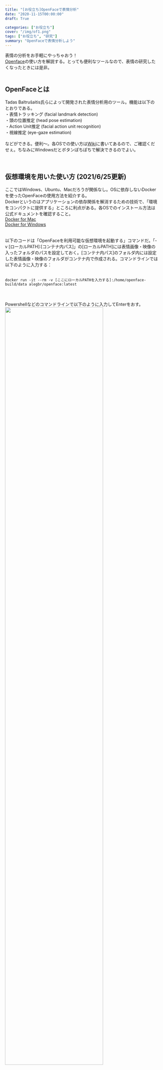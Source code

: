 ```yaml
---
title: "[お役立ち]OpenFaceで表情分析"
date: "2020-11-15T00:00:00"
draft: True

categories: ["お役立ち"]
cover: "/img/of1.png"
tags: ["お役立ち", "研究"]
summary: "OpenFaceで表情分析しよう"
---
```


表情の分析をお手軽にやっちゃおう！<br>
[Openface](https://github.com/TadasBaltrusaitis/OpenFace)の使い方を解説する。とっても便利なツールなので、表情の研究したくなったときには是非。<br>
<br>

## OpenFaceとは

Tadas Baltrušaitis氏らによって開発された表情分析用のツール。機能は以下のとおりである。<br>
・表情トラッキング (facial landmark detection)<br>
・頭の位置推定 (head pose estimation)<br>
・Action Unit推定 (facial action unit recognition)<br>
・視線推定 (eye-gaze estimation)<br>
<br>
などができる。便利～。各OSでの使い方は[Wiki](https://github.com/TadasBaltrusaitis/OpenFace/wiki)に書いてあるので、ご確認くだせぇ。ちなみにWindowsだとボタンぽちぽちで解決できるのでよい。<br>
<br><br>

## 仮想環境を用いた使い方 (2021/6/25更新)

ここではWindows、Ubuntu、Macだろうが関係なし。OSに依存しないDockerを使ったOpenFaceの使用方法を紹介する。
<br>
Dockerというのはアプリケーションの依存関係を解消するための技術で、「環境をコンパクトに提供する」ところに利点がある。各OSでのインストール方法は公式ドキュメントを確認すること。<br>
[Docker for Mac](https://docs.docker.jp/docker-for-mac/index.html)
<br>
[Docker for Windows](https://docs.docker.jp/docker-for-windows/install.html)<br>
<br><br>
以下のコードは「OpenFaceを利用可能な仮想環境を起動する」コマンドだ。「-v [ローカルPATH]:[コンテナ内パス]」の[ローカルPATH]には表情画像・映像の入ったフォルダのパスを設定しておく。[コンテナ内パス]のフォルダ内には設定した表情画像・映像のフォルダがコンテナ内で作成される。コマンドラインでは以下のように入力する：
<br>
<br>
```docker:run
docker run -it --rm -v [ここにローカルPATHを入力する]:/home/openface-build/data alegbr/openface:latest
```  
<br>
<br>
Powershellなどのコマンドラインで以下のように入力してEnterをおす。<br>
  <img src="/img/OF1_1.png" width=80%>
<br>
しばらく経つとOpenFaceが使えるコンテナ(上の画像で言うと、root@わけわからん英数字)が立ち上がる。これで、「OpenFaceを利用可能な仮想環境が準備できた状態」なのだ。<br><br>

## 動画を解析する


まずはlsでフォルダの中身を確認しよう。
  
```docker:ls
ls
```  
  
lsはLinuxの基本的コマンドで、ファイルやディレクトリの情報を一覧で表示する。<br>

/dataフォルダは上記コマンドの[コンテナPATH]と対応している。中身は[ローカルPATH]内のファイルが入っている。<br>
ls data でdataフォルダ内の中身を確認しよう。<br>
<br>


早速、dataフォルダ内のmp4を対象として表情分析を行おう。<br>
コンテナ上で解析を行うときには build/bin/FeatureExtractionで解析を開始する。<br>
対象がファイルの場合には引数に「-f “[動画 or 静止画ファイル]”」 を設定する。<br>
<br>
  
```docker:d_feature
build/bin/FeatureExtraction -f "data/AU12.mp4"
```  

ここまでのコマンドは以下の画像の通りである。<br>
  <img src="/img/OF2.png" width=80%>


「Closed successfully」という出力を確認したら改めてlsコマンドでディレクトリ内を一覧表示してみよう。<br>
すると以下の通り、processedができている。この中に解析出力のファイルがあることを確認できる。<br>
<br>
  <img src="/img/OF3.png" width=80%>

<br>
ファイルの保存には仮想環境内のファイルをローカル（今君が使っているPCだゾ☆）にコピーする必要がある。<br>
別のコマンドラインを新たに立ち上げて「docker ps」で確認する。<br>
以下のように入力してコピーしたファイルをローカルに持ってくる（別のShellを開く）<br>
最後の部分には保存用のPATHを記述する。<br>
<br>
```docker:copy
docker ps
docker cp [contaier ID]:home/openface-build/processed [保存したいPATH]
```  
<br>
画像的には以下のような感じです。<br>
  <img src="/img/OF4.png" width=80%>
<br>

これで解析済みの表情運動・視線・頭部位置等のFrameごとのデータが保存PATHに書いたところから出てくる。ヤッタネ！！<br>
FeatureExtractionで特に指定をしなければ視線・Landmark・AUなどの出力が出てくる。<br>
<br><br>



## 複数の静止画像を解析する


今回はフォルダ内に複数のフォルダが入っている場合には以下の通りだ。<br>
まずは中身の確認をlsコマンドで確認。<br>
<br>  
<img src="/img/OF5.png" width=80%>
<br>

このフォルダを解析すべく、コンテナ内では以下のコマンドを回す。<br>

```docker:for_do
build/bin/FeatureExtraction -fdir "data/Images"
```  


基本的には、「-fdir [コンテナ内の複数画像があるフォルダ]」以外はほぼ同じ。<br>
この解析をするとフォルダ内の画像すべてが同一人物によるシーケンスと仮定して、一つにまとめる。フォルダ内の画像が全て異なる人物である場合には、「FeatureExtraction」の代わりに「FaceLandmarkImg」を使う。<br>
解析後は動画解析で説明した通りのことをすればよし。<br><br><br>

## For文使った自動解析


最後にフォルダ内に複数のフォルダが階層的に入っているような状況を想定する。UbuntuでのFor文の書き方を活用して、ぶん回しまくる。<br>
<br>
```docker:for_do
for i in ./data/Images/Images/*/*; do build/bin/FeatureExtraction -fdir $i; done
```  
<br>
さらに「AUのみの出力を見たいとき」、「Landmark検出に異なる学習済みモデルを適用したいとき」などは[本家のWiki](https://github.com/TadasBaltrusaitis/OpenFace/wiki/Command-line-arguments#featureextraction-and-facelandmarkvidmulti)を確認してください。<br>
ではでは！<br><br>

<br>
[<img src="/img/violet-button.png" width=20%>](https://www.buymeacoffee.com/nsushishushi)
<br>

##### 他にこんな記事があるよ
 [Crowdworksでオンライン実験](https://susishushi.github.io/my_blog/post/cw/)<br>
[WindowsでDockerつこてR環境構築](https://susishushi.github.io/my_blog/post/docker_new/)
<br>
[datadrivencvでオシャレなCV](https://susishushi.github.io/my_blog/post/datacv/)



